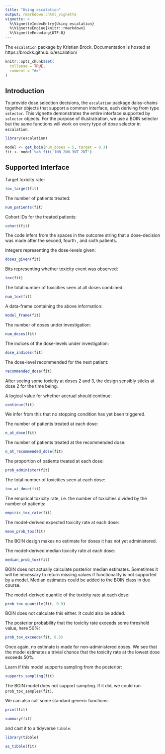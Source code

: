 ```yaml
---
title: "Using escalation"
output: rmarkdown::html_vignette
vignette: >
  %\VignetteIndexEntry{Using escalation}
  %\VignetteEngine{knitr::rmarkdown}
  %\VignetteEncoding{UTF-8}
---
```


The `escalation` package by Kristian Brock.
Documentation is hosted at https://brockk.github.io/escalation/

```r
knitr::opts_chunk$set(
  collapse = TRUE,
  comment = "#>"
)
```


## Introduction

To provide dose selection decisions, the `escalation` package daisy-chains together objects that support a common interface, each deriving from type `selector`.
This vignette demonstrates the entire interface supported by `selector` objects.
For the purpose of illustratration, we use a BOIN selector but the same functions will work on every type of dose selector in `escalation`.

```r
library(escalation)
```

```r
model <- get_boin(num_doses = 5, target = 0.3)
fit <- model %>% fit('1NN 2NN 3NT 2NT')
```

## Supported Interface

Target toxicity rate:
```r
tox_target(fit)
```

The number of patients treated:
```r
num_patients(fit)
```

Cohort IDs for the treated patients:
```r
cohort(fit)
```
The code infers from the spaces in the outcome string that a dose-decision was made after the second, fourth , and sixth patients.

Integers representing the dose-levels given:
```r
doses_given(fit)
```

Bits representing whether toxicity event was observed:
```r
tox(fit)
```

The total number of toxicities seen at all doses combined:
```r
num_tox(fit)
```

A data-frame containing the above information:
```r
model_frame(fit)
```

The number of doses under investigation:
```r
num_doses(fit)
```

The indices of the dose-levels under investigation:
```r
dose_indices(fit)
```

The dose-level recommended for the next patient:
```r
recommended_dose(fit)
```
After seeing some toxicity at doses 2 and 3, the design sensibly sticks at dose 2 for the time being.

A logical value for whether accrual should continue:
```r
continue(fit)
```
We infer from this that no stopping condition has yet been triggered.

The number of patients treated at each dose:
```r
n_at_dose(fit)
```

The number of patients treated at the recommended dose:
```r
n_at_recommended_dose(fit)
```

The proportion of patients treated at each dose:
```r
prob_administer(fit)
```

The total number of toxicities seen at each dose:
```r
tox_at_dose(fit)
```

The empirical toxicity rate, i.e. the number of toxicities divided by the number of patients:
```r
empiric_tox_rate(fit)
```

The model-derived expected toxicity rate at each dose: 
```r
mean_prob_tox(fit)
```
The BOIN design makes no estimate for doses it has not yet administered.

The model-derived median toxicity rate at each dose: 
```r
median_prob_tox(fit)
```
BOIN does not actually calculate posterior median estimates.
Sometimes it will be necessary to return missing values if functionality is not supported by a model.
Median estimates could be added to the BOIN class in due course.

The model-derived quantile of the toxicity rate at each dose: 
```r
prob_tox_quantile(fit, 0.9)
```
BOIN does not calculate this either.
It could also be added.

The posterior probability that the toxicity rate exceeds some threshold value, here 50%:
```r
prob_tox_exceeds(fit, 0.5)
```
Once again, no estimate is made for non-administered doses.
We see that the model estimates a trivial chance that the toxicity rate at the lowest dose exceeds 50%.

Learn if this model supports sampling from the posterior:
```r
supports_sampling(fit)
```

The BOIN model does not support sampling.
If it did, we could run `prob_tox_samples(fit)`.

We can also call some standard generic functions:

```r
print(fit)
```

```r
summary(fit)
```

and cast it to a tidyverse `tibble`:

```r
library(tibble)

as_tibble(fit)
```

